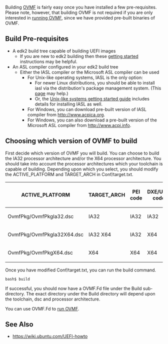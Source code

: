 <!-- [[Category:OVMF]] -->
Building [http://tianocore.github.io/ovmf/ OVMF] is fairly easy once you have installed a few pre-requisites.  Please note, however, that building OVMF is not required if you are only interested in [[How to run OVMF|running OVMF]], since we have provided pre-built binaries of OVMF.

==Build Pre-requisites==

* A edk2 build tree capable of building UEFI images
** If you are new to edk2 building then these [[Getting Started with EDK II#Step-by-step Instructions|getting started]] instructions may be helpful.
* An ASL compiler configured in your edk2 build tree
** Either the IASL compiler or the Microsoft ASL compiler can be used
*** For Unix-like operating systems, IASL is the only option:
**** For newer Linux distributions, you should be able to install iasl via the distribution's package management system.  (This [[Using EDK II with Native GCC|page]] may help.)
**** Or, the [[Unix-like systems|Unix-like systems getting started guide]] includes details for installing IASL as well.
*** For Windows, you can download pre-built version of IASL compiler from http://www.acpica.org.
*** For Windows, you can also download a pre-built version of the Microsoft ASL compiler from http://www.acpi.info.

==Choosing which version of OVMF to build==

First decide which version of OVMF you will build.  You can choose to build the IA32 processor architecture and/or the X64 processor architecture.  You should take into account the processor architectures which your toolchain is capable of building.  Depending upon which you select, you should modify the ACTIVE_PLATFORM and TARGET_ARCH in Conf/target.txt.
{| class="wikitable"
! ACTIVE_PLATFORM            !! TARGET_ARCH !! PEI code !! DXE/UEFI code
|-
| OvmfPkg/OvmfPkgIa32.dsc    || IA32        || IA32     || IA32
|-
| OvmfPkg/OvmfPkgIa32X64.dsc || IA32 X64    || IA32      || X64
|-
| OvmfPkg/OvmfPkgX64.dsc     || X64         || X64      || X64
|}

Once you have modified Conf/target.txt, you can run the build command.

<pre>
bash$ build
</pre>

If successful, you should now have a OVMF.Fd file under the Build sub-directory.  The exact directory under the Build directory will depend upon the toolchain, dsc and processor architecture.

You can use OVMF.Fd to [[How to run OVMF|run OVMF]].

==See Also==
* https://wiki.ubuntu.com/UEFI-howto